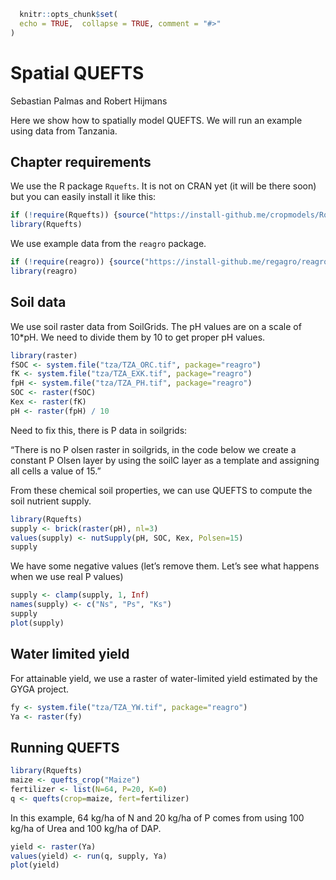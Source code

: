 ```r
  knitr::opts_chunk$set(
  echo = TRUE,  collapse = TRUE, comment = "#>"
)
```

# Spatial QUEFTS

Sebastian Palmas and Robert Hijmans



Here we show how to spatially model QUEFTS. We will run an example using data from Tanzania.

## Chapter requirements

We use the R package `Rquefts`. It is not on CRAN yet (it will be there soon) but you can easily install it like this:

```r
if (!require(Rquefts)) {source("https://install-github.me/cropmodels/Rquefts")}
library(Rquefts)
```

We use example data from the `reagro` package. 

```r
if (!require(reagro)) {source("https://install-github.me/regagro/reagro")}
library(reagro)
```


## Soil data

We use soil raster data from SoilGrids. The pH values are on a scale of 10*pH. We need to divide them by 10 to get proper pH values.

```r

library(raster)
fSOC <- system.file("tza/TZA_ORC.tif", package="reagro")
fK <- system.file("tza/TZA_EXK.tif", package="reagro")
fpH <- system.file("tza/TZA_PH.tif", package="reagro")
SOC <- raster(fSOC)
Kex <- raster(fK) 
pH <- raster(fpH) / 10
```

Need to fix this, there is P data in soilgrids:

"There is no P olsen raster in soilgrids, in the code below we create a constant P Olsen layer by using the soilC layer as a template and assigning all cells a value of 15."


From these chemical soil properties, we can use QUEFTS to compute the soil nutrient supply.

```r
library(Rquefts)
supply <- brick(raster(pH), nl=3)
values(supply) <- nutSupply(pH, SOC, Kex, Polsen=15)
supply
```

We have some negative values (let's remove them. Let's see what happens when we use real P values)

```r
supply <- clamp(supply, 1, Inf)
names(supply) <- c("Ns", "Ps", "Ks")
supply
plot(supply)
```


## Water limited yield

For attainable yield, we use a raster of water-limited yield estimated by the GYGA project. 

```r
fy <- system.file("tza/TZA_YW.tif", package="reagro")
Ya <- raster(fy)
```

## Running QUEFTS

```r
library(Rquefts)
maize <- quefts_crop("Maize")
fertilizer <- list(N=64, P=20, K=0)
q <- quefts(crop=maize, fert=fertilizer)
```

In this example, 64 kg/ha of N and 20 kg/ha of P comes from using 100 kg/ha of Urea and 100 kg/ha of DAP.

```r
yield <- raster(Ya)
values(yield) <- run(q, supply, Ya)
plot(yield)
```

